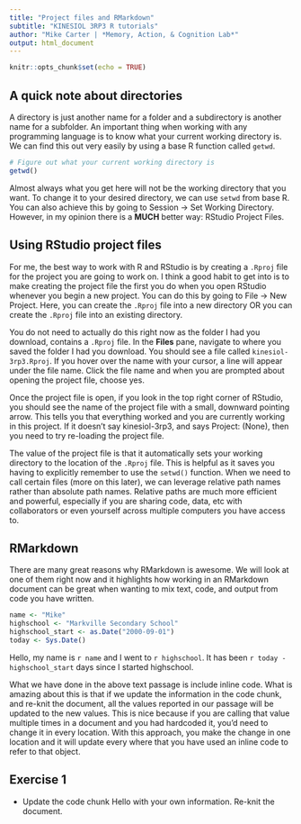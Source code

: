 ```yaml
---
title: "Project files and RMarkdown"
subtitle: "KINESIOL 3RP3 R tutorials"
author: "Mike Carter | *Memory, Action, & Cognition Lab*"
output: html_document
---
```


```r
knitr::opts_chunk$set(echo = TRUE)
```

## A quick note about directories
A directory is just another name for a folder and a subdirectory is another name for a subfolder. An important thing when working with any programming language is to know what your current working directory is. We can find this out very easily by using a base R function called `getwd`.

```r
# Figure out what your current working directory is
getwd()
```

Almost always what you get here will not be the working directory that you want. To change it to your desired directory, we can use `setwd` from base R. You can also achieve this by going to Session -> Set Working Directory. However, in my opinion there is a **MUCH** better way: RStudio Project Files.

## Using RStudio project files
For me, the best way to work with R and RStudio is by creating a `.Rproj` file for the project you are going to work on. I think a good habit to get into is to make creating the project file the first you do when you open RStudio whenever you begin a new project. You can do this by going to File -> New Project. Here, you can create the `.Rproj` file into a new directory OR you can create the `.Rproj` file into an existing directory.

You do not need to actually do this right now as the folder I had you download, contains a `.Rproj` file. In the **Files** pane, navigate to where you saved the folder I had you download. You should see a file called `kinesiol-3rp3.Rproj`. If you hover over the name with your cursor, a line will appear under the file name. Click the file name and when you are prompted about opening the project file, choose yes. 

Once the project file is open, if you look in the top right corner of RStudio, you should see the name of the project file with a small, downward pointing arrow. This tells you that everything worked and you are currently working in this project. If it doesn't say kinesiol-3rp3, and says Project: (None), then you need to try re-loading the project file.

The value of the project file is that it automatically sets your working directory to the location of the `.Rproj` file. This is helpful as it saves you having to explicitly remember to use the `setwd()` function. When we need to call certain files (more on this later), we can leverage relative path names rather than absolute path names. Relative paths are much more efficient and powerful, especially if you are sharing code, data, etc with collaborators or even yourself across multiple computers you have access to.

## RMarkdown
There are many great reasons why RMarkdown is awesome. We will look at one of them right now and it highlights how working in an RMarkdown document can be great when wanting to mix text, code, and output from code you have written.

```r
name <- "Mike"
highschool <- "Markville Secondary School"
highschool_start <- as.Date("2000-09-01")
today <- Sys.Date()
```

Hello, my name is `r name` and I went to `r highschool`. It has been `r today - highschool_start` days since I started highschool.

What we have done in the above text passage is include inline code. What is amazing about this is that if we update the information in the code chunk, and re-knit the document, all the values reported in our passage will be updated to the new values. This is nice because if you are calling that value multiple times in a document and you had hardcoded it, you'd need to change it in every location. With this approach, you make the change in one location and it will update every where that you have used an inline code to refer to that object.

## Exercise 1
- Update the code chunk Hello with your own information. Re-knit the document.
